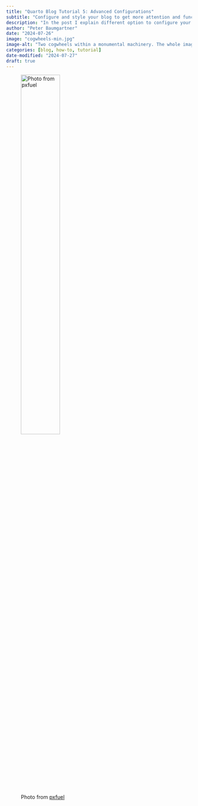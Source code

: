 ```yaml
---
title: "Quarto Blog Tutorial 5: Advanced Configurations"
subtitle: "Configure and style your blog to get more attention and functionality"
description: "In the post I explain different option to configure your blog and to upgrade its functionality."
author: "Peter Baumgartner"
date: "2024-07-26"
image: "cogwheels-min.jpg"
image-alt: "Two cogwheels within a monumental machinery. The whole image is in sepia tones"
categories: [blog, how-to, tutorial]
date-modified: "2024-07-27"
draft: true
---
```


![Photo from [pxfuel](https://www.pxfuel.com/)](cogwheels-min.jpg){width="50%"}

